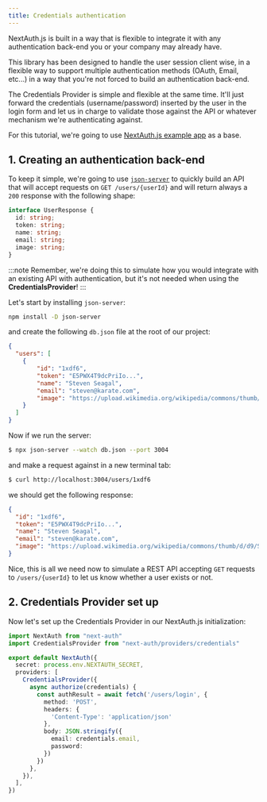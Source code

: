 ```yaml
---
title: Credentials authentication
---
```


NextAuth.js is built in a way that is flexible to integrate it with any authentication back-end you or your company may already have.

This library has been designed to handle the user session client wise, in a flexible way to support multiple authentication methods (OAuth, Email, etc...) in a way that you're not forced to build an authentication back-end.

The Credentials Provider is simple and flexible at the same time. It'll just forward the credentials (username/password) inserted by the user in the login form and let us in charge to validate those against the API or whatever mechanism we're authenticating against.

For this tutorial, we're going to use [NextAuth.js example app](https://github.com/nextauthjs/next-auth-example) as a base.

## 1. Creating an authentication back-end

To keep it simple, we're going to use [`json-server`](https://github.com/typicode/json-server#getting-started) to quickly build an API that will accept requests on `GET /users/{userId}` and will return always a `200` response with the following shape:
```ts
interface UserResponse {
  id: string;
  token: string;
  name: string;
  email: string;
  image: string;
}
```
:::note
Remember, we're doing this to simulate how you would integrate with an existing API with authentication, but it's not needed when using the **CredentialsProvider**!
:::

Let's start by installing `json-server`:

```bash npm2yarn2pnpm
npm install -D json-server
```

and create the following `db.json` file at the root of our project:

```json
{
  "users": [
    {
        "id": "1xdf6",
        "token": "E5PWX4T9dcPriIo...",
        "name": "Steven Seagal",
        "email": "steven@karate.com",
        "image": "https://upload.wikimedia.org/wikipedia/commons/thumb/d/d9/Steven_Seagal_November_2016.jpg/440px-Steven_Seagal_November_2016.jpg"
    } 
  ]
}
```

Now if we run the server:

```bash
$ npx json-server --watch db.json --port 3004
```

and make a request against in a new terminal tab:
```bash
$ curl http://localhost:3004/users/1xdf6
``` 
we should get the following response:
```json
{
  "id": "1xdf6",
  "token": "E5PWX4T9dcPriIo...",
  "name": "Steven Seagal",
  "email": "steven@karate.com",
  "image": "https://upload.wikimedia.org/wikipedia/commons/thumb/d/d9/Steven_Seagal_November_2016.jpg/440px-Steven_Seagal_November_2016.jpg"
}
```

Nice, this is all we need now to simulate a REST API accepting `GET` requests to `/users/{userId}` to let us know whether a user exists or not.

## 2. Credentials Provider set up

Now let's set up the Credentials Provider in our NextAuth.js initialization:

```ts title="pages/api/auth/[...nextauth].ts"
import NextAuth from "next-auth"
import CredentialsProvider from "next-auth/providers/credentials"

export default NextAuth({
  secret: process.env.NEXTAUTH_SECRET,
  providers: [
    CredentialsProvider({
      async authorize(credentials) {
        const authResult = await fetch('/users/login', {
          method: 'POST',
          headers: {
            'Content-Type': 'application/json'
          },
          body: JSON.stringify({
            email: credentials.email,
            password:
          })
        })
      },
    }),
  ],
})
```



